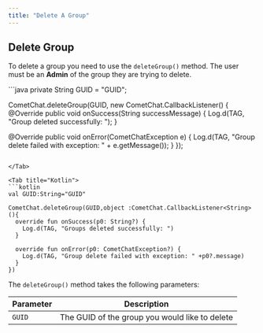 ```yaml
---
title: "Delete A Group"
---
```




## Delete Group

To delete a group you need to use the `deleteGroup()` method. The user must be an **Admin** of the group they are trying to delete.

<Tabs>
<Tab title="Java">
```java
private String GUID = "GUID";

CometChat.deleteGroup(GUID, new CometChat.CallbackListener<String>() {
  @Override
  public void onSuccess(String successMessage) {
    Log.d(TAG, "Group deleted successfully: ");
  }

  @Override
  public void onError(CometChatException e) {
    Log.d(TAG, "Group delete failed with exception: " + e.getMessage());
  }
});
```

</Tab>

<Tab title="Kotlin">
```kotlin
val GUID:String="GUID"

CometChat.deleteGroup(GUID,object :CometChat.CallbackListener<String>(){
  override fun onSuccess(p0: String?) {
    Log.d(TAG, "Groups deleted successfully: ")
  }
  
  override fun onError(p0: CometChatException?) {
    Log.d(TAG, "Group delete failed with exception: " +p0?.message)
  }
})
```

</Tab>

</Tabs>

The `deleteGroup()` method takes the following parameters:

| Parameter | Description                                    |
| --------- | ---------------------------------------------- |
| `GUID`    | The GUID of the group you would like to delete |
